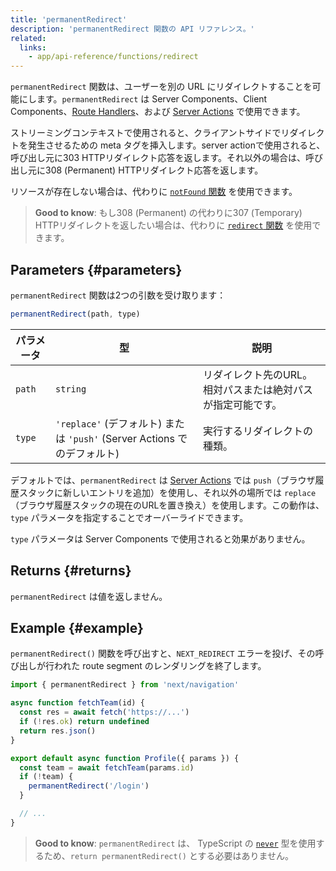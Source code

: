 ```yaml
---
title: 'permanentRedirect'
description: 'permanentRedirect 関数の API リファレンス。'
related:
  links:
    - app/api-reference/functions/redirect
---
```


`permanentRedirect` 関数は、ユーザーを別の URL にリダイレクトすることを可能にします。`permanentRedirect` は Server Components、Client Components、[Route Handlers](/docs/app/building-your-application/routing/route-handlers)、および [Server Actions](/docs/app/building-your-application/data-fetching/server-actions-and-mutations) で使用できます。

ストリーミングコンテキストで使用されると、クライアントサイドでリダイレクトを発生させるための meta タグを挿入します。server actionで使用されると、呼び出し元に303 HTTPリダイレクト応答を返します。それ以外の場合は、呼び出し元に308 (Permanent) HTTPリダイレクト応答を返します。

リソースが存在しない場合は、代わりに [`notFound` 関数](/docs/app/api-reference/functions/not-found) を使用できます。

> **Good to know**: もし308 (Permanent) の代わりに307 (Temporary) HTTPリダイレクトを返したい場合は、代わりに [`redirect` 関数](/docs/app/api-reference/functions/redirect) を使用できます。

## Parameters {#parameters}

`permanentRedirect` 関数は2つの引数を受け取ります：

```js
permanentRedirect(path, type)
```

| パラメータ | 型                                                                       | 説明                                                        |
| ---------- | ------------------------------------------------------------------------ | ----------------------------------------------------------- |
| `path`     | `string`                                                                 | リダイレクト先のURL。相対パスまたは絶対パスが指定可能です。 |
| `type`     | `'replace'` (デフォルト) または `'push'` (Server Actions でのデフォルト) | 実行するリダイレクトの種類。                                |

デフォルトでは、`permanentRedirect` は [Server Actions](/docs/app/building-your-application/data-fetching/server-actions-and-mutations) では `push`（ブラウザ履歴スタックに新しいエントリを追加）を使用し、それ以外の場所では `replace`（ブラウザ履歴スタックの現在のURLを置き換え）を使用します。この動作は、`type` パラメータを指定することでオーバーライドできます。

`type` パラメータは Server Components で使用されると効果がありません。

## Returns {#returns}

`permanentRedirect` は値を返しません。

## Example {#example}

`permanentRedirect()` 関数を呼び出すと、`NEXT_REDIRECT` エラーを投げ、その呼び出しが行われた route segment のレンダリングを終了します。

```jsx title="app/team/[id]/page.js"
import { permanentRedirect } from 'next/navigation'

async function fetchTeam(id) {
  const res = await fetch('https://...')
  if (!res.ok) return undefined
  return res.json()
}

export default async function Profile({ params }) {
  const team = await fetchTeam(params.id)
  if (!team) {
    permanentRedirect('/login')
  }

  // ...
}
```

> **Good to know**: `permanentRedirect` は、 TypeScript の [`never`](https://www.typescriptlang.org/docs/handbook/2/functions.html#never) 型を使用するため、`return permanentRedirect()` とする必要はありません。
